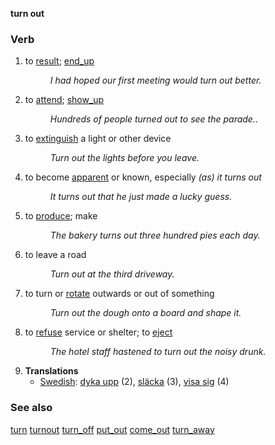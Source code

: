 '''turn out'''
===Verb===
# to [[result]]; [[end_up]]
#: ''I had hoped our first meeting would turn out better.''
# to [[attend]]; [[show_up]]
#: ''Hundreds of people turned out to see the parade.''.
# to [[extinguish]] a light or other device
#: ''Turn out the lights before you leave.''
# to become [[apparent]] or known, especially ''(as) it turns out''
#: ''It turns out that he just made a lucky guess.''
# to [[produce]]; make
#: ''The bakery turns out three hundred pies each day.''
# to leave a road
#: ''Turn out at the third driveway.''
# to turn or [[rotate]] outwards or out of something
#: ''Turn out the dough onto a board and shape it.''
# to [[refuse]] service or shelter; to [[eject]]
#: ''The hotel staff hastened to turn out the noisy drunk.''
#'''Translations'''
#*[[Swedish]]: [[dyka upp]] (2), [[släcka]] (3), [[visa sig]] (4)

===See also===
[[turn]] [[turnout]] [[turn_off]] [[put_out]] [[come_out]] [[turn_away]]